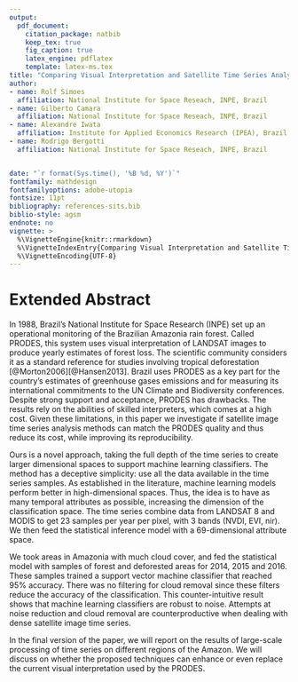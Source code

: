 ```yaml
---
output: 
  pdf_document:
    citation_package: natbib
    keep_tex: true
    fig_caption: true
    latex_engine: pdflatex
    template: latex-ms.tex
title: "Comparing Visual Interpretation and Satellite Time Series Analysis to Detect Deforestation in Amazonia"
author:
- name: Rolf Simoes
  affiliation: National Institute for Space Reseach, INPE, Brazil
- name: Gilberto Camara
  affiliation: National Institute for Space Reseach, INPE, Brazil
- name: Alexandre Iwata
  affiliation: Institute for Applied Economics Research (IPEA), Brazil
- name: Rodrigo Bergotti
  affiliation: National Institute for Space Reseach, INPE, Brazil


date: "`r format(Sys.time(), '%B %d, %Y')`"
fontfamily: mathdesign
fontfamilyoptions: adobe-utopia
fontsize: 11pt
bibliography: references-sits.bib
biblio-style: agsm
endnote: no
vignette: >
  %\VignetteEngine{knitr::rmarkdown}
  %\VignetteIndexEntry{Comparing Visual Interpretation and Satellite Time Series Analysis to Detect Deforestation in Amazonia}
  %\VignetteEncoding{UTF-8}
---
```

# Extended Abstract
In 1988, Brazil's National Institute for Space Research (INPE) set up an operational monitoring of the Brazilian Amazonia rain forest. Called PRODES, this system uses visual interpretation of LANDSAT images to produce yearly estimates of forest loss. The scientific community considers it as a standard reference for studies involving tropical deforestation [@Morton2006][@Hansen2013]. Brazil uses PRODES as a key part for the country's estimates of greenhouse gases emissions and for measuring its international commitments to the UN Climate and Biodiversity conferences. Despite strong support and acceptance, PRODES has drawbacks. The results rely on the abilities of skilled interpreters, which comes at a high cost. Given these limitations, in this paper we investigate if satellite image time series analysis methods can match the PRODES quality and thus reduce its cost, while improving its reproducibility.

Ours is a novel approach, taking the full depth of the time series to create larger dimensional spaces to support machine learning classifiers. The method has a deceptive simplicity: use all the data available in the time series samples. As established in the literature, machine learning models perform better in high-dimensional spaces. Thus, the idea is to have as many temporal attributes as possible, increasing the dimension of the classification space. The time series combine data from LANDSAT 8 and MODIS to get 23 samples per year per pixel, with 3 bands (NVDI, EVI, nir). We then feed the statistical inference model with a 69-dimensional attribute space. 

We took areas in Amazonia with much cloud cover, and fed the statistical model with samples of forest and deforested areas for 2014, 2015 and 2016. These samples trained a support vector machine classifier that reached  95% accuracy. There was no filtering for cloud removal since these filters reduce the accuracy of the classification. This counter-intuitive result shows that machine learning classifiers are robust to noise. Attempts at noise reduction and cloud removal are counterproductive when dealing with dense satellite image time series.

In the final version of the paper, we will report on the results of large-scale processing of time series on different regions of the Amazon. We will discuss on whether the proposed techniques can enhance or even replace the current visual interpretation used by the PRODES. 
<!--
# References
\setlength{\parindent}{-0.2in}
\setlength{\leftskip}{0.2in}
\setlength{\parskip}{8pt}
\vspace*{-0.2in}
\noindent
-->
